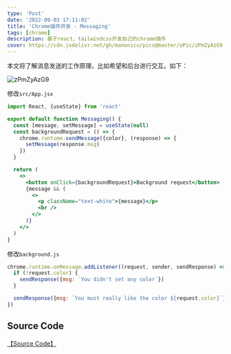 ```yaml
---
type: 'Post'
date: '2022-09-03 17:11:02'
title: 'Chrome插件开发 - Messaging'
tags: [chrome]
description: 基于react、tailwindcss开发自己的chrome插件
cover: https://cdn.jsdelivr.net/gh/manonicu/pics@master/uPic/zPmZyAzG9.gif
---
```


本文将了解消息发送的工作原理，比如希望和后台进行交互。如下：

![zPmZyAzG9](https://cdn.jsdelivr.net/gh/manonicu/pics@master/uPic/zPmZyAzG9.gif)

修改`src/App.jsx`

```jsx
import React, {useState} from 'react'

export default function Messaging() {
  const [message, setMessage] = useState(null)
  const backgroundRequest = () => {
    chrome.runtime.sendMessage({color}, (response) => {
      setMessage(response.msg)
    })
  }

  return (
    <>
      <button onClick={backgroundRequest}>Background request</button>
      {message && (
        <>
          <p className="text-white">{message}</p>
          <br />
        </>
      )}
    </>
  )
}
```

修改`background.js`

```js
chrome.runtime.onMessage.addListener((request, sender, sendResponse) => {
  if (!request.color) {
    sendResponse({msg: `You didn't set any color`})
  }

  sendResponse({msg: `You must really like the color ${request.color}`})
})
```

## Source Code

[【Source Code】](https://github.com/rebelchris/popup-extension/tree/messaging)
